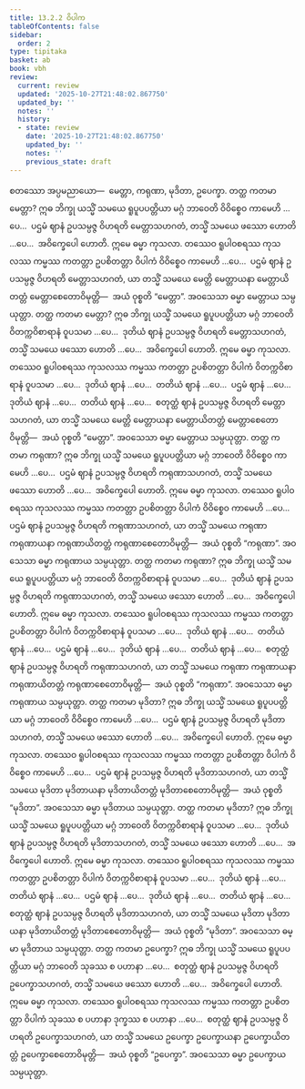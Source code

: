 ```yaml
---
title: 13.2.2 ဝိပါက
tableOfContents: false
sidebar:
  order: 2
type: tipitaka
basket: ab
book: vbh
review:
  current: review
  updated: '2025-10-27T21:48:02.867750'
  updated_by: ''
  notes: ''
  history:
  - state: review
    date: '2025-10-27T21:48:02.867750'
    updated_by: ''
    notes: ''
    previous_state: draft
---
```



<ReviewStatus review={frontmatter.review} showDetails={true} />

<HypothesisAnnotation frontmatter={frontmatter} />

<DynamicBreadcrumb />

<Division number="691" book="vbh" e="ch" v="30" p="293">

<Paragraph number="2013" book="vbh">
စတဿော အပ္ပမညာယော—  မေတ္တာ, ကရုဏာ, မုဒိတာ, ဥပေက္ခာ.
</Paragraph>

</Division>
<Division number="692" book="vbh" e="ch" v="30" p="293">

<Paragraph number="2014" book="vbh">
တတ္ထ ကတမာ မေတ္တာ? ဣဓ ဘိက္ခု ယသ္မိံ သမယေ ရူပူပပတ္တိယာ မဂ္ဂံ ဘာဝေတိ ဝိဝိစ္စေဝ ကာမေဟိ …ပေ…  ပဌမံ ဈာနံ ဥပသမ္ပဇ္ဇ ဝိဟရတိ မေတ္တာသဟဂတံ, တသ္မိံ သမယေ ဖဿော ဟောတိ …ပေ…  အဝိက္ခေပေါ ဟောတိ. ဣမေ ဓမ္မာ ကုသလာ. တဿေဝ ရူပါဝစရဿ ကုသလဿ ကမ္မဿ ကတတ္တာ ဥပစိတတ္တာ ဝိပါကံ ဝိဝိစ္စေဝ ကာမေဟိ …ပေ…  ပဌမံ ဈာနံ ဥပသမ္ပဇ္ဇ ဝိဟရတိ မေတ္တာသဟဂတံ, ယာ တသ္မိံ သမယေ မေတ္တိ မေတ္တာယနာ မေတ္တာယိတတ္တံ မေတ္တာစေတောဝိမုတ္တိ—  အယံ ဝုစ္စတိ “မေတ္တာ”. အဝသေသာ ဓမ္မာ မေတ္တာယ သမ္ပယုတ္တာ.
</Paragraph>

<Paragraph number="2015" book="vbh">
တတ္ထ ကတမာ မေတ္တာ? ဣဓ ဘိက္ခု ယသ္မိံ သမယေ ရူပူပပတ္တိယာ မဂ္ဂံ ဘာဝေတိ ဝိတက္ကဝိစာရာနံ ဝူပသမာ …ပေ…  ဒုတိယံ ဈာနံ ဥပသမ္ပဇ္ဇ ဝိဟရတိ မေတ္တာသဟဂတံ, တသ္မိံ သမယေ ဖဿော ဟောတိ …ပေ…  အဝိက္ခေပေါ ဟောတိ. ဣမေ ဓမ္မာ ကုသလာ. တဿေဝ ရူပါဝစရဿ ကုသလဿ ကမ္မဿ ကတတ္တာ ဥပစိတတ္တာ ဝိပါကံ ဝိတက္ကဝိစာရာနံ ဝူပသမာ …ပေ…  ဒုတိယံ ဈာနံ …ပေ…  တတိယံ ဈာနံ …ပေ…  ပဌမံ ဈာနံ …ပေ…  ဒုတိယံ ဈာနံ …ပေ…  တတိယံ ဈာနံ …ပေ…  စတုတ္ထံ ဈာနံ ဥပသမ္ပဇ္ဇ ဝိဟရတိ မေတ္တာသဟဂတံ, ယာ တသ္မိံ သမယေ မေတ္တိ မေတ္တာယနာ မေတ္တာယိတတ္တံ မေတ္တာစေတောဝိမုတ္တိ—  အယံ ဝုစ္စတိ “မေတ္တာ”. အဝသေသာ ဓမ္မာ မေတ္တာယ သမ္ပယုတ္တာ.
</Paragraph>

</Division>
<Division number="693" book="vbh" e="ch" v="30" p="294">

<Paragraph number="2016" book="vbh">
တတ္ထ ကတမာ ကရုဏာ? ဣဓ ဘိက္ခု ယသ္မိံ သမယေ ရူပူပပတ္တိယာ မဂ္ဂံ ဘာဝေတိ ဝိဝိစ္စေဝ ကာမေဟိ …ပေ…  ပဌမံ ဈာနံ ဥပသမ္ပဇ္ဇ ဝိဟရတိ ကရုဏာသဟဂတံ, တသ္မိံ သမယေ ဖဿော ဟောတိ …ပေ…  အဝိက္ခေပေါ ဟောတိ. ဣမေ ဓမ္မာ ကုသလာ. တဿေဝ ရူပါဝစရဿ ကုသလဿ ကမ္မဿ ကတတ္တာ ဥပစိတတ္တာ ဝိပါကံ ဝိဝိစ္စေဝ ကာမေဟိ …ပေ…  ပဌမံ ဈာနံ ဥပသမ္ပဇ္ဇ ဝိဟရတိ ကရုဏာသဟဂတံ, ယာ တသ္မိံ သမယေ ကရုဏာ ကရုဏာယနာ ကရုဏာယိတတ္တံ ကရုဏာစေတောဝိမုတ္တိ—  အယံ ဝုစ္စတိ “ကရုဏာ”. အဝသေသာ ဓမ္မာ ကရုဏာယ သမ္ပယုတ္တာ.
</Paragraph>

<Paragraph number="2017" book="vbh">
တတ္ထ ကတမာ ကရုဏာ? ဣဓ ဘိက္ခု ယသ္မိံ သမယေ ရူပူပပတ္တိယာ မဂ္ဂံ ဘာဝေတိ ဝိတက္ကဝိစာရာနံ ဝူပသမာ …ပေ…  ဒုတိယံ ဈာနံ ဥပသမ္ပဇ္ဇ ဝိဟရတိ ကရုဏာသဟဂတံ, တသ္မိံ သမယေ ဖဿော ဟောတိ …ပေ…  အဝိက္ခေပေါ ဟောတိ. ဣမေ ဓမ္မာ ကုသလာ. တဿေဝ ရူပါဝစရဿ ကုသလဿ ကမ္မဿ ကတတ္တာ ဥပစိတတ္တာ ဝိပါကံ ဝိတက္ကဝိစာရာနံ ဝူပသမာ …ပေ…  ဒုတိယံ ဈာနံ …ပေ…  တတိယံ ဈာနံ …ပေ…  ပဌမံ ဈာနံ …ပေ…  ဒုတိယံ ဈာနံ …ပေ…  တတိယံ ဈာနံ …ပေ…  စတုတ္ထံ ဈာနံ ဥပသမ္ပဇ္ဇ ဝိဟရတိ ကရုဏာသဟဂတံ, ယာ တသ္မိံ သမယေ ကရုဏာ ကရုဏာယနာ ကရုဏာယိတတ္တံ ကရုဏာစေတောဝိမုတ္တိ—  အယံ ဝုစ္စတိ “ကရုဏာ”. အဝသေသာ ဓမ္မာ ကရုဏာယ သမ္ပယုတ္တာ.
</Paragraph>

</Division>
<Division number="694" book="vbh" e="ch" v="30" p="294">

<Paragraph number="2018" book="vbh">
တတ္ထ ကတမာ မုဒိတာ? ဣဓ ဘိက္ခု ယသ္မိံ သမယေ ရူပူပပတ္တိယာ မဂ္ဂံ ဘာဝေတိ ဝိဝိစ္စေဝ ကာမေဟိ …ပေ…  ပဌမံ ဈာနံ ဥပသမ္ပဇ္ဇ ဝိဟရတိ မုဒိတာသဟဂတံ, တသ္မိံ သမယေ ဖဿော ဟောတိ …ပေ…  အဝိက္ခေပေါ ဟောတိ. ဣမေ ဓမ္မာ ကုသလာ. တဿေဝ ရူပါဝစရဿ ကုသလဿ ကမ္မဿ ကတတ္တာ ဥပစိတတ္တာ ဝိပါကံ ဝိဝိစ္စေဝ ကာမေဟိ …ပေ…  ပဌမံ ဈာနံ ဥပသမ္ပဇ္ဇ ဝိဟရတိ မုဒိတာသဟဂတံ, ယာ တသ္မိံ သမယေ မုဒိတာ မုဒိတာယနာ မုဒိတာယိတတ္တံ မုဒိတာစေတောဝိမုတ္တိ—  အယံ ဝုစ္စတိ “မုဒိတာ”. အဝသေသာ ဓမ္မာ မုဒိတာယ သမ္ပယုတ္တာ.
</Paragraph>

<Paragraph number="2019" book="vbh">
တတ္ထ ကတမာ မုဒိတာ? ဣဓ ဘိက္ခု ယသ္မိံ သမယေ ရူပူပပတ္တိယာ မဂ္ဂံ ဘာဝေတိ ဝိတက္ကဝိစာရာနံ ဝူပသမာ …ပေ…  ဒုတိယံ ဈာနံ ဥပသမ္ပဇ္ဇ ဝိဟရတိ မုဒိတာသဟဂတံ, တသ္မိံ သမယေ ဖဿော ဟောတိ …ပေ…  အဝိက္ခေပေါ ဟောတိ. ဣမေ ဓမ္မာ ကုသလာ. တဿေဝ ရူပါဝစရဿ ကုသလဿ ကမ္မဿ ကတတ္တာ ဥပစိတတ္တာ ဝိပါကံ ဝိတက္ကဝိစာရာနံ ဝူပသမာ …ပေ…  ဒုတိယံ ဈာနံ …ပေ…  တတိယံ ဈာနံ …ပေ…  ပဌမံ ဈာနံ …ပေ…  ဒုတိယံ ဈာနံ …ပေ…  တတိယံ ဈာနံ …ပေ…  စတုတ္ထံ ဈာနံ ဥပသမ္ပဇ္ဇ ဝိဟရတိ မုဒိတာသဟဂတံ, ယာ တသ္မိံ သမယေ မုဒိတာ မုဒိတာယနာ မုဒိတာယိတတ္တံ မုဒိတာစေတောဝိမုတ္တိ—  အယံ ဝုစ္စတိ “မုဒိတာ”. အဝသေသာ ဓမ္မာ မုဒိတာယ သမ္ပယုတ္တာ.
</Paragraph>

</Division>
<Division number="695" book="vbh" e="ch" v="30" p="295">

<Paragraph number="2020" book="vbh">
တတ္ထ ကတမာ ဥပေက္ခာ? ဣဓ ဘိက္ခု ယသ္မိံ သမယေ ရူပူပပတ္တိယာ မဂ္ဂံ ဘာဝေတိ သုခဿ စ ပဟာနာ …ပေ…  စတုတ္ထံ ဈာနံ ဥပသမ္ပဇ္ဇ ဝိဟရတိ ဥပေက္ခာသဟဂတံ, တသ္မိံ သမယေ ဖဿော ဟောတိ …ပေ…  အဝိက္ခေပေါ ဟောတိ. ဣမေ ဓမ္မာ ကုသလာ. တဿေဝ ရူပါဝစရဿ ကုသလဿ ကမ္မဿ ကတတ္တာ ဥပစိတတ္တာ ဝိပါကံ သုခဿ စ ပဟာနာ ဒုက္ခဿ စ ပဟာနာ …ပေ…  စတုတ္ထံ ဈာနံ ဥပသမ္ပဇ္ဇ ဝိဟရတိ ဥပေက္ခာသဟဂတံ, ယာ တသ္မိံ သမယေ ဥပေက္ခာ ဥပေက္ခာယနာ ဥပေက္ခာယိတတ္တံ ဥပေက္ခာစေတောဝိမုတ္တိ—  အယံ ဝုစ္စတိ “ဥပေက္ခာ”. အဝသေသာ ဓမ္မာ ဥပေက္ခာယ သမ္ပယုတ္တာ.
</Paragraph>
</Division>